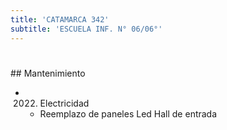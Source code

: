 ```yaml
---
title: 'CATAMARCA 342'
subtitle: 'ESCUELA INF. N° 06/06°'
---
```


#


 ## Mantenimiento

*  (2022) Electricidad 
    + Reemplazo de paneles Led Hall de entrada



